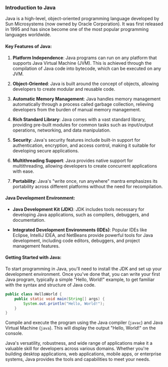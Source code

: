 ### Introduction to Java

Java is a high-level, object-oriented programming language developed by Sun Microsystems (now owned by Oracle Corporation). It was first released in 1995 and has since become one of the most popular programming languages worldwide.

#### Key Features of Java:

1. **Platform Independence**: Java programs can run on any platform that supports Java Virtual Machine (JVM). This is achieved through the compilation of Java code into bytecode, which can be executed on any JVM.

2. **Object-Oriented**: Java is built around the concept of objects, allowing developers to create modular and reusable code.

3. **Automatic Memory Management**: Java handles memory management automatically through a process called garbage collection, relieving developers from the burden of manual memory management.

4. **Rich Standard Library**: Java comes with a vast standard library, providing pre-built modules for common tasks such as input/output operations, networking, and data manipulation.

5. **Security**: Java's security features include built-in support for authentication, encryption, and access control, making it suitable for developing secure applications.

6. **Multithreading Support**: Java provides native support for multithreading, allowing developers to create concurrent applications with ease.

7. **Portability**: Java's "write once, run anywhere" mantra emphasizes its portability across different platforms without the need for recompilation.

#### Java Development Environment:

- **Java Development Kit (JDK)**: JDK includes tools necessary for developing Java applications, such as compilers, debuggers, and documentation.

- **Integrated Development Environments (IDEs)**: Popular IDEs like Eclipse, IntelliJ IDEA, and NetBeans provide powerful tools for Java development, including code editors, debuggers, and project management features.

#### Getting Started with Java:

To start programming in Java, you'll need to install the JDK and set up your development environment. Once you've done that, you can write your first Java program, typically a simple "Hello, World!" example, to get familiar with the syntax and structure of Java code.

```java
public class HelloWorld {
    public static void main(String[] args) {
        System.out.println("Hello, World!");
    }
}
```

Compile and execute the program using the Java compiler (`javac`) and Java Virtual Machine (`java`). This will display the output "Hello, World!" on the console.

Java's versatility, robustness, and wide range of applications make it a valuable skill for developers across various domains. Whether you're building desktop applications, web applications, mobile apps, or enterprise systems, Java provides the tools and capabilities to meet your needs.